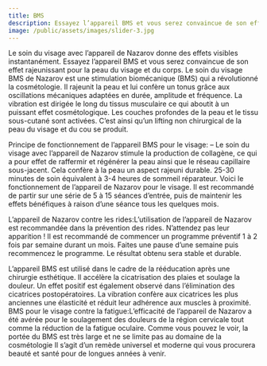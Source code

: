 ```yaml
---
title: BMS
description: Essayez l’appareil BMS et vous serez convaincue de son effet rajeunissant pour la peau du visage et du corps.
image: /public/assets/images/slider-3.jpg
---
```


Le soin du visage avec l’appareil de Nazarov donne des effets visibles instantanément. Essayez l’appareil BMS et vous serez convaincue de son effet rajeunissant pour la peau du visage et du corps. Le soin du visage BMS de Nazarov est une stimulation biomécanique (BMS) qui a révolutionné la cosmétologie. Il rajeunit la peau et lui confère un tonus grâce aux oscillations mécaniques adaptées en durée, amplitude et fréquence. La vibration est dirigée le long du tissus musculaire ce qui aboutit à un puissant effet cosmétologique. Les couches profondes de la peau et le tissu sous-cutané sont activées. C’est ainsi qu’un lifting non chirurgical de la peau du visage et du cou se produit.

Principe de fonctionnement de l’appareil BMS pour le visage: – Le soin du visage avec l’appareil de Nazarov stimule la production de collagène, ce qui a pour effet de raffermir et régénérer la peau ainsi que le réseau capillaire sous-jacent. Cela confère à la peau un aspect rajeuni durable. 25-30 minutes de soin équivalent à 3-4 heures de sommeil réparateur. Voici le fonctionnement de l’appareil de Nazarov pour le visage. Il est recommandé de partir sur une série de 5 à 15 séances d’entrée, puis de maintenir les effets bénéfiques à raison d’une séance tous les quelques mois.

L’appareil de Nazarov contre les rides:L’utilisation de l’appareil de Nazarov est recommandée dans la prévention des rides. N’attendez pas leur apparition ! Il est recommandé de commencer un programme préventif 1 à 2 fois par semaine durant un mois. Faites une pause d’une semaine puis recommencez le programme. Le résultat obtenu sera stable et durable.

L’appareil BMS est utilisé dans le cadre de la rééducation après une chirurgie esthétique. Il accélère la cicatrisation des plaies et soulage la douleur. Un effet positif est également observé dans l’élimination des cicatrices postopératoires. La vibration confère aux cicatrices les plus anciennes une élasticité et réduit leur adhérence aux muscles à proximité.
BMS pour le visage contre la fatigue:L’efficacité de l’appareil de Nazarov a été avérée pour le soulagement des douleurs de la région cervicale tout comme la réduction de la fatigue oculaire. Comme vous pouvez le voir, la portée du BMS est très large et ne se limite pas au domaine de la cosmétologie Il s’agit d’un remède universel et moderne qui vous procurera beauté et santé pour de longues années à venir.
